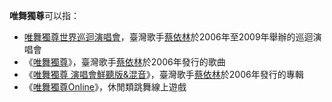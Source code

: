 '''唯舞獨尊'''可以指：

* [[唯舞獨尊世界巡迴演唱會|唯舞獨尊世界巡迴演唱會]]，臺灣歌手[[蔡依林|蔡依林]]於2006年至2009年舉辦的巡迴演唱會
* 《[[唯舞獨尊_(歌曲)|唯舞獨尊]]》，臺灣歌手[[蔡依林|蔡依林]]於2006年發行的歌曲
* 《[[唯舞獨尊_演唱會鮮聽版&混音|唯舞獨尊 演唱會鮮聽版&混音]]》，臺灣歌手[[蔡依林|蔡依林]]於2006年發行的專輯
* 《[[唯舞獨尊Online|唯舞獨尊Online]]》，休閒類跳舞線上遊戲

{{disambig|CAT=四字消歧義}}